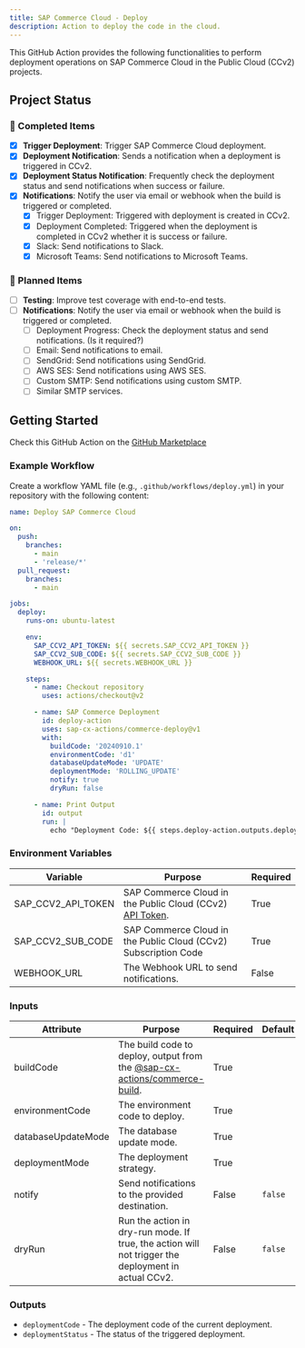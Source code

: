 ```yaml
---
title: SAP Commerce Cloud - Deploy
description: Action to deploy the code in the cloud.
---
```


This GitHub Action provides the following functionalities to perform deployment operations on SAP Commerce Cloud in the
Public Cloud (CCv2) projects.

## Project Status

### 🚀 Completed Items

- [x] **Trigger Deployment**: Trigger SAP Commerce Cloud deployment.
- [x] **Deployment Notification**: Sends a notification when a deployment is triggered in CCv2.
- [x] **Deployment Status Notification**: Frequently check the deployment status and send notifications when success or failure.
- [x] **Notifications**: Notify the user via email or webhook when the build is triggered or completed.
  - [x] Trigger Deployment: Triggered with deployment is created in CCv2.
  - [x] Deployment Completed: Triggered when the deployment is completed in CCv2 whether it is success or failure.
  - [x] Slack: Send notifications to Slack.
  - [x] Microsoft Teams: Send notifications to Microsoft Teams.

### 🔧 Planned Items

- [ ] **Testing**: Improve test coverage with end-to-end tests.
- [ ] **Notifications**: Notify the user via email or webhook when the build is triggered or completed.
    - [ ] Deployment Progress: Check the deployment status and send notifications. (Is it required?)
    - [ ] Email: Send notifications to email.
    - [ ] SendGrid: Send notifications using SendGrid.
    - [ ] AWS SES: Send notifications using AWS SES.
    - [ ] Custom SMTP: Send notifications using custom SMTP.
    - [ ] Similar SMTP services.

## Getting Started

Check this GitHub Action on the [GitHub Marketplace](https://github.com/marketplace/actions/commerce-deploy)

### Example Workflow

Create a workflow YAML file (e.g., `.github/workflows/deploy.yml`) in your repository with the following content:

```yml title=.github/workflows/deploy.yml
name: Deploy SAP Commerce Cloud

on:
  push:
    branches:
      - main
      - 'release/*'
  pull_request:
    branches:
      - main

jobs:
  deploy:
    runs-on: ubuntu-latest

    env:
      SAP_CCV2_API_TOKEN: ${{ secrets.SAP_CCV2_API_TOKEN }}
      SAP_CCV2_SUB_CODE: ${{ secrets.SAP_CCV2_SUB_CODE }}
      WEBHOOK_URL: ${{ secrets.WEBHOOK_URL }}

    steps:
      - name: Checkout repository
        uses: actions/checkout@v2

      - name: SAP Commerce Deployment
        id: deploy-action
        uses: sap-cx-actions/commerce-deploy@v1
        with:
          buildCode: '20240910.1'
          environmentCode: 'd1'
          databaseUpdateMode: 'UPDATE'
          deploymentMode: 'ROLLING_UPDATE'
          notify: true
          dryRun: false

      - name: Print Output
        id: output
        run: |
          echo "Deployment Code: ${{ steps.deploy-action.outputs.deploymentCode }}, Deployment Status: ${{ steps.deploy-action.outputs.deploymentStatus }}"
```

### Environment Variables

| Variable             | Purpose                                                                                                                                                                                                   | Required  |
|----------------------|-----------------------------------------------------------------------------------------------------------------------------------------------------------------------------------------------------------|-----------|
| SAP_CCV2_API_TOKEN   | SAP Commerce Cloud in the Public Cloud (CCv2) [API Token](https://help.sap.com/docs/SAP_COMMERCE_CLOUD_PUBLIC_CLOUD/0fa6bcf4736c46f78c248512391eb467/65e64c9602534b8aaf25bb119670614f.html?locale=en-US). | True      |
| SAP_CCV2_SUB_CODE    | SAP Commerce Cloud in the Public Cloud (CCv2) Subscription Code                                                                                                                                           | True      |
| WEBHOOK_URL          | The Webhook URL to send notifications.                                                                                                                                                                    | False     |

### Inputs

| Attribute           | Purpose                                                                                                                        | Required | Default | Example                               |
|---------------------|--------------------------------------------------------------------------------------------------------------------------------|----------|---------|---------------------------------------|
| buildCode           | The build code to deploy, output from the [@sap-cx-actions/commerce-build](https://github.com/sap-cx-actions/commerce-build).  | True     |         |                                       |
| environmentCode     | The environment code to deploy.                                                                                                | True     |         | `d1`, `s1`, `p1`                      |
| databaseUpdateMode  | The database update mode.                                                                                                      | True     |         | `NONE`, `UPDATE`, `INITIALIZE`        |
| deploymentMode      | The deployment strategy.                                                                                                       | True     |         | `ROLLING_UPDATE`, `RECREATE`, `GREEN` |
| notify              | Send notifications to the provided destination.                                                                                | False    | `false` | `true`, `false`                       |
| dryRun              | Run the action in dry-run mode. If true, the action will not trigger the deployment in actual CCv2.                            | False    | `false` | `false`                               |

### Outputs

- `deploymentCode` - The deployment code of the current deployment.
- `deploymentStatus` - The status of the triggered deployment.
